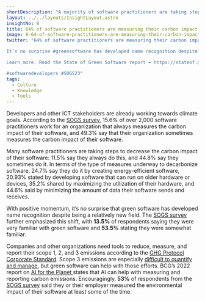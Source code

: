 ```yaml
---
shortDescription: "A majority of software practitioners are taking steps to measure and decrease the carbon impact of their software."
layout: ../../layouts/InsightLayout.astro
insightNo: 8
title: 64% of software practitioners are measuring their carbon impact
image: 8-64-of-software-practitioners-are-measuring-their-carbon-impact.png
twitter: "64% of software practitioners are measuring their carbon impact. 🌱  

It’s no surprise #greensoftware has developed name recognition despite being a relatively new field.

Learn more. Read the State of Green Software report ➡️ https://stateof.greensoftware.foundation  

#softwaredevelopers #SOGS23"
tags:
  - Culture
  - Knowledge
  - Tools
---
```


Developers and other ICT stakeholders are already working towards climate goals. According to the [SOGS survey](../survey), 15.6% of over 2,000 software practitioners work for an organization that always measures the carbon impact of their software, and 49.3% say that their organization sometimes measures the carbon impact of their software.

Many software practitioners are taking steps to decrease the carbon impact of their software: 11.5% say they always do this, and 44.8% say they sometimes do it. In terms of the type of measures underway to decarbonize software, 24.7% say they do it by creating energy-efficient software, 20.93% stated by developing software that can run on older hardware or devices, 35.2% shared by maximizing the utilization of their hardware, and 44.6% said by minimizing the amount of data their software sends and receives.

With positive momentum, it’s no surprise that green software has developed name recognition despite being a relatively new field. The [SOGS survey](../survey) further emphasized this shift, with **13.5%** of respondents saying they were very familiar with green software and **53.5%** stating they were somewhat familiar.

Companies and other organizations need tools to reduce, measure, and report their scope 1, 2, and 3 emissions according to the [GHG Protocol Corporate Standard](https://ghgprotocol.org/corporate-standard). Scope 3 emissions are especially [difficult to quantify and manage](https://www.thoughtworks.com/en-us/insights/articles/three-ways-clean-tech-can-help-you-tackle-scope-three-emissions), but green software can help with those efforts. BCG’s 2022 report on [AI for the Planet ](https://web-assets.bcg.com/ff/d7/90b70d9f405fa2b67c8498ed39f3/ai-for-the-planet-bcg-report-july-2022.pdf)states that AI can help with measuring and reporting carbon emissions. Encouragingly, **53%** of respondents from the [SOGS survey](../survey) said they or their employer measured the environmental impact of their software at least some of the time.
